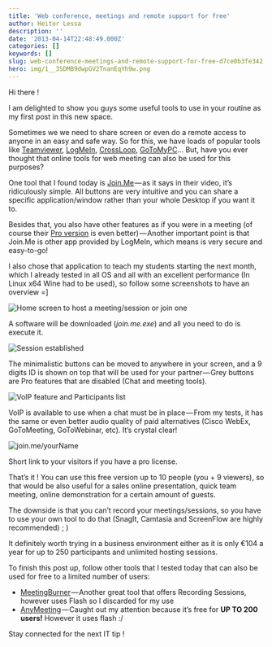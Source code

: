 ```yaml
---
title: 'Web conference, meetings and remote support for free'
author: Heitor Lessa
description: ''
date: '2013-04-14T22:48:49.000Z'
categories: []
keywords: []
slug: web-conference-meetings-and-remote-support-for-free-d7ce0b3fe342
hero: img/1__3SDMB9dwpGV2TnanEqYh9w.png
---
```


Hi there !

I am delighted to show you guys some useful tools to use in your routine as my first post in this new space.

Sometimes we we need to share screen or even do a remote access to anyone in an easy and safe way. So for this, we have loads of popular tools like [Teamviewer](http://www.teamviewer.com), [LogMeIn](http://logmein.com), [CrossLoop](http://www.crossloop.com), [GoToMyPC](http://www.gotomypc.com)… But, have you ever thought that online tools for web meeting can also be used for this purposes?

One tool that I found today is [Join.Me](http://join.me) — as it says in their video, it’s ridiculously simple. All buttons are very intuitive and you can share a specific application/window rather than your whole Desktop if you want it to.

Besides that, you also have other features as if you were in a meeting (of course their [Pro version](http://help.join.me/knowledgebase/topics/25191-pro-features) is even better) — Another important point is that Join.Me is other app provided by LogMeIn, which means is very secure and easy-to-go!

I also chose that application to teach my students starting the next month, which I already tested in all OS and all with an excellent performance (In Linux x64 Wine had to be used), so follow some screenshots to have an overview =\]

![Home screen to host a meeting/session or join one](img/1__5NIPo6nIj3HnM464lBpWUQ.png)

A software will be downloaded (_join.me.exe_) and all you need to do is execute it.

![Session established](img/1__V__LZpZ9Qk8BIlUYOXBgdfw.png)

The minimalistic buttons can be moved to anywhere in your screen, and a 9 digits ID is shown on top that will be used for your partner — Grey buttons are Pro features that are disabled (Chat and meeting tools).

![VoIP feature and Participants list](img/1__cgC__wl__ru__a7b8Aoa2l7MQ.png)

VoIP is available to use when a chat must be in place — From my tests, it has the same or even better audio quality of paid alternatives (Cisco WebEx, GoToMeeting, GoToWebinar, etc). It’s crystal clear!

![join.me/**yourName**](img/1__3SDMB9dwpGV2TnanEqYh9w.png)

Short link to your visitors if you have a pro license.

That’s it ! You can use this free version up to 10 people (you + 9 viewers), so that would be also useful for a sales online presentation, quick team meeting, online demonstration for a certain amount of guests.

The downside is that you can’t record your meetings/sessions, so you have to use your own tool to do that (SnagIt, Camtasia and ScreenFlow are highly recommended) ; )

It definitely worth trying in a business environment either as it is only €104 a year for up to 250 participants and unlimited hosting sessions.

To finish this post up, follow other tools that I tested today that can also be used for free to a limited number of users:

* [MeetingBurner](https://www.meetingburner.com/) — Another great tool that offers Recording Sessions, however uses Flash so I discarded for my use
* [AnyMeeting](http://anymeeting.com/) — Caught out my attention because it’s free for **UP TO 200 users!** However it uses flash :/

Stay connected for the next IT tip !